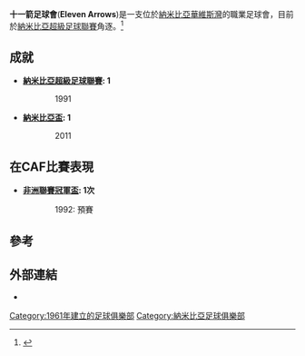 {{Infobox football club |
  clubname = 十一箭足球會|
  image    =  |
  fullname = Eleven Arrows Football Club |
  nickname = |
  founded  = {{start date and age|df=yes|1961}} |
  ground   = [[華維斯灣|華維斯灣]] [[Kuisebmund_Stadium|Kuisebmund Stadium]] |
  capacity = 4,000 |
  chairman = [[JJ_Doeseb|JJ Doeseb]] |
  manager  = |
  league   = [[納米比亞超級足球聯賽|納米比亞超級足球聯賽]] |
  season   = 2018-19 |
  position = 8 |
|pattern_la1=_redlower|pattern_b1=_Roma2|pattern_ra1=_redlower|
 leftarm1=FF6600|body1=FF6600|rightarm1=FF6600|shorts1=FF0000|socks1=FF0000|
pattern_la2=_redlower|pattern_b2=_Roma2|pattern_ra2=_redlower|
 leftarm2=FFFF00|body2=FFFF00|rightarm2=FFFF00|shorts2=FFFF00|socks2=FFFF00|
}}

'''十一箭足球會'''('''Eleven Arrows''')是一支位於[[納米比亞|納米比亞]][[華維斯灣|華維斯灣]]的職業足球會，目前於[[納米比亞超級足球聯賽|納米比亞超級足球聯賽]]角逐。<ref>{{Cite web |url=http://www.rsssf.com/tablesn/nami2013.html |title=存档副本 |accessdate=2015-07-25 |archive-date=2013-05-12 |archive-url=https://web.archive.org/web/20130512012509/http://rsssf.com/tablesn/nami2013.html |dead-url=no }}</ref>

==成就==
*'''[[納米比亞超級足球聯賽|納米比亞超級足球聯賽]]: 1'''
::1991
*'''[[納米比亞盃|納米比亞盃]]: 1'''
::2011

==在CAF比賽表現==
*'''[[非洲聯賽冠軍盃|非洲聯賽冠軍盃]]: 1次'''
::1992: 預賽

== 參考 ==
{{reflist}}

==外部連結==
* {{Official website|http://www.elevenarrowsfc.com}}

[[Category:1961年建立的足球俱樂部|Category:1961年建立的足球俱樂部]]
[[Category:納米比亞足球俱樂部|Category:納米比亞足球俱樂部]]